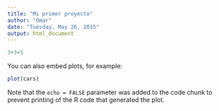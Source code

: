 ```yaml
---
title: "Mi primer proyecto"
author: "Omar"
date: "Tuesday, May 26, 2015"
output: html_document
---
```




```r
3+3+5
```

You can also embed plots, for example:

```r
plot(cars)
```

Note that the `echo = FALSE` parameter was added to the code chunk to prevent printing of the R code that generated the plot.
